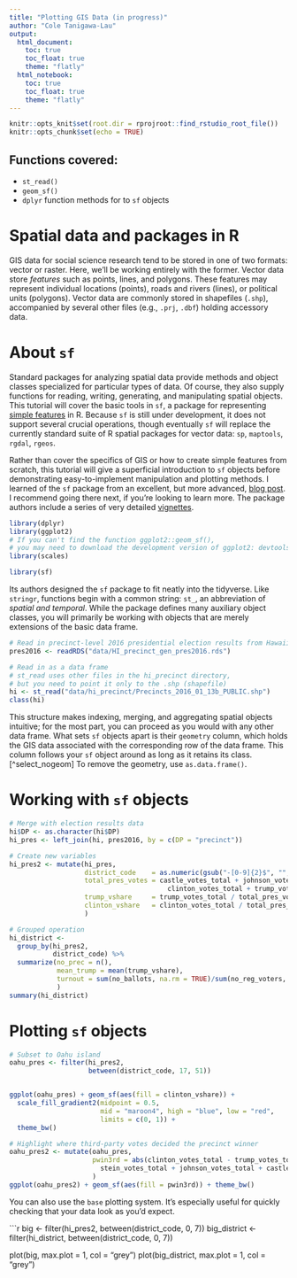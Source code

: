 ```yaml
---
title: "Plotting GIS Data (in progress)"
author: "Cole Tanigawa-Lau"
output: 
  html_document:
    toc: true
    toc_float: true
    theme: "flatly"
  html_notebook:
    toc: true
    toc_float: true
    theme: "flatly"
---
```


```r
knitr::opts_knit$set(root.dir = rprojroot::find_rstudio_root_file())
knitr::opts_chunk$set(echo = TRUE)
```

## Functions covered:

  - `st_read()`
  - `geom_sf()`
  - `dplyr` function methods for to `sf` objects

# Spatial data and packages in R
GIS data for social science research tend to be stored in one of two formats: vector or raster. Here, we'll be working entirely with the former. Vector data store _features_ such as points, lines, and polygons. These features may represent individual locations (points), roads and rivers (lines), or political units (polygons). Vector data are commonly stored in shapefiles (`.shp`), accompanied by several other files (e.g., `.prj`, `.dbf`) holding accessory data.

<!-- Raster files are common data sources for high-resolution interpolated data, such as rainfall.[^interpolate] Rasters store data in the form of an image with georeferenced pixels, or _cells_. That is, each pixel corresponds to some rectangular physical space, and the value of the data (e.g., amount of rainfall) in that space is the intensity of the corresponding pixel's hue. -->

<!-- [^interpolate]: It would be infeasible to collect rainfall data in all locations of a large gridded area. By observing rainfall in select locations, we can infer the amount of rainfall in unobserved areas, constructing a  -->



<!-- Include stuff about projection/coordinate reference system ? -->


# About `sf`
Standard packages for analyzing spatial data provide methods and object classes specialized for particular types of data. Of course, they also supply functions for reading, writing, generating, and manipulating spatial objects. This tutorial will cover the basic tools in `sf`, a package for representing [simple features](https://en.wikipedia.org/wiki/Simple_Features) in R. Because `sf` is still under development, it does not support several crucial operations, though eventually `sf` will replace the currently standard suite of R spatial packages for vector data: `sp`, `maptools`, `rgdal`, `rgeos`.

Rather than cover the specifics of GIS or how to create simple features from scratch, this tutorial will give a superficial introduction to `sf` objects before demonstrating easy-to-implement manipulation and plotting methods. I learned of the `sf` package from an excellent, but more advanced, [blog post](http://strimas.com/r/tidy-sf/). I recommend going there next, if you're looking to learn more. The package authors include a series of very detailed [vignettes](https://cran.r-project.org/web/packages/sf/). 

```r
library(dplyr)
library(ggplot2)
# If you can't find the function ggplot2::geom_sf(), 
# you may need to download the development version of ggplot2: devtools::install_github("tidyverse/ggplot2")
library(scales)

library(sf)
```

Its authors designed the `sf` package to fit neatly into the tidyverse. Like `stringr`, functions begin with a common string: `st_`, an abbreviation of _spatial and temporal_. While the package defines many auxiliary object classes, you will primarily be working with objects that are merely extensions of the basic data frame. 

```r
# Read in precinct-level 2016 presidential election results from Hawaii
pres2016 <- readRDS("data/HI_precinct_gen_pres2016.rds")

# Read in as a data frame
# st_read uses other files in the hi_precinct directory, 
# but you need to point it only to the .shp (shapefile)
hi <- st_read("data/hi_precinct/Precincts_2016_01_13b_PUBLIC.shp")
class(hi)
```

This structure makes indexing, merging, and aggregating spatial objects intuitive; for the most part, you can proceed as you would with any other data frame. What sets `sf` objects apart is their `geometry` column, which holds the GIS data associated with the corresponding row of the data frame. This column follows your `sf` object around as long as it retains its class.[^select_nogeom] To remove the geometry, use `as.data.frame()`.

# Working with `sf` objects


```r
# Merge with election results data
hi$DP <- as.character(hi$DP)
hi_pres <- left_join(hi, pres2016, by = c(DP = "precinct"))

# Create new variables
hi_pres2 <- mutate(hi_pres,
                   district_code    = as.numeric(gsub("-[0-9]{2}$", "", DP)),
                   total_pres_votes = castle_votes_total + johnson_votes_total + stein_votes_total + 
                                        clinton_votes_total + trump_votes_total,
                   trump_vshare     = trump_votes_total / total_pres_votes,
                   clinton_vshare   = clinton_votes_total / total_pres_votes
                   )

# Grouped operation
hi_district <- 
  group_by(hi_pres2,
           district_code) %>%
  summarize(no_prec = n(),
            mean_trump = mean(trump_vshare),
            turnout = sum(no_ballots, na.rm = TRUE)/sum(no_reg_voters, na.rm = TRUE)
            )
summary(hi_district)

```

# Plotting `sf` objects
```r
# Subset to Oahu island
oahu_pres <- filter(hi_pres2,
                    between(district_code, 17, 51))


ggplot(oahu_pres) + geom_sf(aes(fill = clinton_vshare)) + 
  scale_fill_gradient2(midpoint = 0.5, 
                       mid = "maroon4", high = "blue", low = "red", 
                       limits = c(0, 1)) + 
  theme_bw()

# Highlight where third-party votes decided the precinct winner
oahu_pres2 <- mutate(oahu_pres,
                     pwin3rd = abs(clinton_votes_total - trump_votes_total) <= 
                       stein_votes_total + johnson_votes_total + castle_votes_total
                     )
ggplot(oahu_pres2) + geom_sf(aes(fill = pwin3rd)) + theme_bw()

```

You can also use the `base` plotting system. It's especially useful for quickly checking that your data look as you'd expect.

```r
big <- filter(hi_pres2, between(district_code, 0, 7))
big_district <- filter(hi_district, between(district_code, 0, 7))

plot(big, max.plot = 1, col = "grey")
plot(big_district, max.plot = 1, col = "grey")